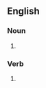 ==English==

===Noun===
{{head|en|noun plural form}}

# {{plural of|blamestorm|lang=en}}

===Verb===
{{head|en|verb form}}

# {{en-third-person singular of|blamestorm}}